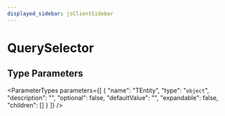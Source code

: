 ```yaml
---
displayed_sidebar: jsClientSidebar
---
```



# QuerySelector

## Type Parameters

<ParameterTypes parameters={[
  {
    "name": "TEntity",
    "type": "`object`",
    "description": "",
    "optional": false,
    "defaultValue": "",
    "expandable": false,
    "children": []
  }
]} />
